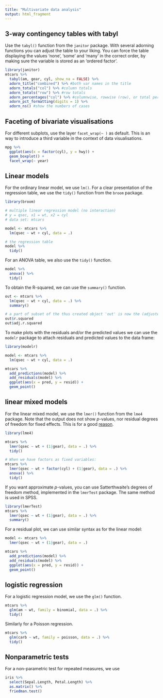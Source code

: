 ```yaml
---
title: "Multivariate data analysis"
output: html_fragment
---
```


## 3-way contingency tables with tabyl

Use the `tabyl()` function from the `janitor` package. With several adorning functions you can adjust the table to your liking. You can force the table displaying the values 'none', 'some' and 'many' in the correct order, by making sure the variable is stored as an 'ordered factor'.

```r

library(janitor)
mtcars %>% 
  tabyl(am, gear, cyl, show_na = FALSE) %>% 
  adorn_title("combined") %>% #both var names in the title
  adorn_totals("col") %>% #column totals
  adorn_totals("row") %>% #row totals
  adorn_percentages("col") %>% #columnwise, rowwise (row), or total percentages (all)
  adorn_pct_formatting(digits = 1) %>%
  adorn_ns() #show the numbers of cases

```
  
  
## Faceting of bivariate visualisations

For different subplots, use the layer `facet_wrap(~ )` as default. This is an way to introduce a third variable in the context of data visualisations.

```r

mpg %>% 
  ggplot(aes(x = factor(cyl), y = hwy)) +
  geom_boxplot() + 
  facet_wrap(~ year)

```
  
  
## Linear models

For the ordinary linear model, we use `lm()`. For a clear presentation of the regression table, we use the `tidy()` function from the `broom` package. 

```r

library(broom)

# multiple linear regression model (no interaction)
# y = qsec, x1 = wt, x2 = cyl
# data set: mtcars

model <- mtcars %>% 
  lm(qsec ~ wt + cyl, data = .) 

# the regression table  
model %>% 
  tidy()

```

For an ANOVA table, we also use the `tidy()` function.

```r

model %>% 
  anova() %>% 
  tidy()

```

To obtain the R-squared, we can use the `summary()` function.

```r

out <- mtcars %>% 
  lm(qsec ~ wt + cyl, data = .) %>% 
  summary() 

# a part of subset of the thus created object 'out' is now the (adjusted) R squared.
out$r.squared
out$adj.r.squared

```

To make plots with the residuals and/or the predicted values we can use the `modelr` package to attach residuals and predicted values to the data frame:

```r

library(modelr)

model <- mtcars %>% 
  lm(qsec ~ wt + cyl, data = .)  

mtcars %>% 
  add_predictions(model) %>% 
  add_residuals(model) %>% 
  ggplot(aes(x = pred, y = resid)) + 
  geom_point()

```

## linear mixed models

For the linear mixed model, we use the `lmer()` function from the `lme4` package. Note that the output does not show *p*-values, nor residual degrees of freedom for fixed effects. This is for a good [reason](https://stat.ethz.ch/pipermail/r-help/2006-May/094765.html). 

```r

library(lme4)

mtcars %>% 
  lmer(qsec ~ wt + (1|gear), data = .) %>% 
  tidy()

# When we have factors as fixed variables:
mtcars %>% 
  lmer(qsec ~ wt + factor(cyl) + (1|gear), data = .) %>% 
  anova() %>% 
  tidy()

```

If you want approximate *p*-values, you can use Satterthwaite's degrees of freedom method, implemented in the `lmerTest` package. The same method is used in SPSS. 

```r

library(lmerTest)
mtcars %>% 
  lmer(qsec ~ wt + (1|gear), data = .) %>% 
  summary()

```

For a residual plot, we can use similar syntax as for the linear model:

```r

model <- mtcars %>% 
  lmer(qsec ~ wt + (1|gear), data = .)  

mtcars %>% 
  add_predictions(model) %>% 
  add_residuals(model) %>% 
  ggplot(aes(x = pred, y = resid)) +
  geom_point()

```

## logistic regression

For a logistic regression model, we use the `glm()` function. 

```r

mtcars %>% 
  glm(am ~ wt, family = binomial, data = .) %>% 
  tidy()

```

Similarly for a Poisson regression. 

```r

mtcars %>% 
  glm(carb ~ wt, family = poisson, data = .) %>% 
  tidy()

```


## Nonparametric tests

For a non-parametric test for repeated measures, we use 

```r

iris %>% 
  select(Sepal.Length, Petal.Length) %>% 
  as.matrix() %>%
  friedman.test()

```
